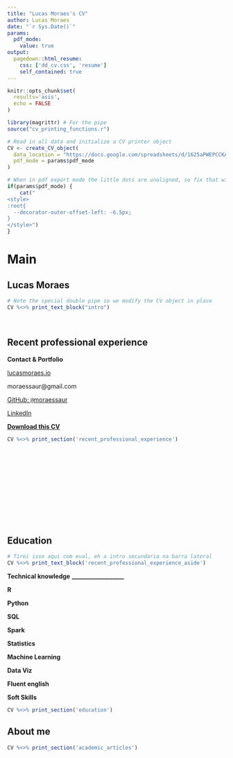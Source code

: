 ```yaml
---
title: "Lucas Moraes's CV"
author: Lucas Moraes
date: "`r Sys.Date()`"
params:
  pdf_mode:
    value: true
output:
  pagedown::html_resume:
    css: ['dd_cv.css', 'resume']
    self_contained: true
---
```


```r
knitr::opts_chunk$set(
  results='asis', 
  echo = FALSE
)

library(magrittr) # For the pipe
source("cv_printing_functions.r")

# Read in all data and initialize a CV printer object
CV <- create_CV_object(
  data_location = "https://docs.google.com/spreadsheets/d/1625aPWEPCCKAgibvFzBx8rzdvYKQ_d8iQqfCBYxQR0M/edit?usp=sharing",  
  pdf_mode = params$pdf_mode
)
```


```r
# When in pdf export mode the little dots are unaligned, so fix that with some conditional CSS.
if(params$pdf_mode) {
    cat("
<style>
:root{
  --decorator-outer-offset-left: -6.5px;
}
</style>")
}
```


Main
================================================================================

Lucas Moraes {#title}
--------------------------------------------------------------------------------

<p align="justify">
```r
# Note the special double pipe so we modify the CV object in place
CV %<>% print_text_block("intro") 
```
</p>

<br>

Recent professional experience {data-icon=suitcase}
--------------------------------------------------------------------------------

::: aside
**Contact & Portfolio**

<i class="fa fa-home"></i> [lucasmoraes.io](https://lucasmoraes.io)

<i class="fa fa-envelope"></i> moraessaur@gmail.com

<i class="fa fa-github"></i> [GitHub: `@`moraessaur](https://github.com/moraessaur)

<i class="fab fa-linkedin-in"></i> [LinkedIn](https://www.linkedin.com/in/lucas-moraes-78944a32/)

[**Download this CV**](https://raw.githubusercontent.com/moraessaur/cv_english/main/cv_lucas_moraes_en.pdf)

:::



```r
CV %<>% print_section('recent_professional_experience')
```
<br>
<br>
<br>
<br>
<br>
<br>
<br>
<br>
<br>
<br>

Education {data-icon=graduation-cap data-concise=true}
--------------------------------------------------------------------------------

::: aside
```r
# Tirei isso aqui com eval, eh a intro secundaria na barra lateral
CV %<>% print_text_block('recent_professional_experience_aside')
```


**Technical knowledge**
**__________________**

<i class="fab fa-r-project"></i> **R**

<i class="fab fa-python"></i> **Python**

<i class="fa fa-database"></i> **SQL**

**Spark**

<i class="fas fa-chart-bar"></i> **Statistics**

<i class="fas fa-robot"></i> **Machine Learning**

<i class="fas fa-chart-area"></i> **Data Viz**

<i class="fas fa-award"></i> **Fluent english**

<i class="fas fa-users"></i> **Soft Skills**
:::



```r
CV %<>% print_section('education')
```



About me {data-icon=book}
--------------------------------------------------------------------------------

```r
CV %<>% print_section('academic_articles')
```






